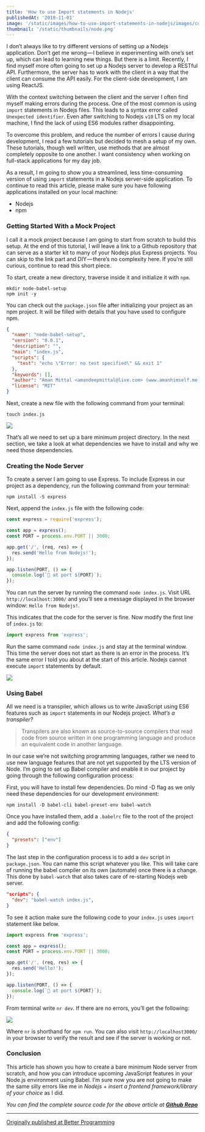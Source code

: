```yaml
---
title: 'How to use Import statements in Nodejs'
publishedAt: '2018-11-01'
image: '/static/images/how-to-use-import-statements-in-nodejs/images/cover.png'
thumbnail: '/static/thumbnails/node.png'
---
```


I don’t always like to try different versions of setting up a Nodejs application. Don’t get me wrong — I believe in experimenting with one’s set up, which can lead to learning new things. But there is a limit. Recently, I find myself more often going to set up a Nodejs server to develop a RESTful API. Furthermore, the server has to work with the client in a way that the client can consume the API easily. For the client-side development, I am using ReactJS.

With the context switching between the client and the server I often find myself making errors during the process. One of the most common is using `import` statements in Nodejs files. This leads to a syntax error called `Unexpected identifier`. Even after switching to Nodejs `v10` LTS on my local machine, I find the lack of using ES6 modules rather disappointing.

To overcome this problem, and reduce the number of errors I cause during development, I read a few tutorials but decided to mesh a setup of my own. These tutorials, though well written, use methods that are almost completely opposite to one another. I want consistency when working on full-stack applications for my day job.

As a result, I m going to show you a streamlined, less time-consuming version of using `import` statements in a Nodejs server-side application. To continue to read this article, please make sure you have following applications installed on your local machine:

- Nodejs
- npm

### Getting Started With a Mock Project

I call it a mock project because I am going to start from scratch to build this setup. At the end of this tutorial, I will leave a link to a Github repository that can serve as a starter kit to many of your Nodejs plus Express projects. You can skip to the link part and DIY — there’s no complexity here. If you’re still curious, continue to read this short piece.

To start, create a new directory, traverse inside it and initialize it with `npm`.

```shell
mkdir node-babel-setup
npm init -y
```

You can check out the `package.json` file after initializing your project as an npm project. It will be filled with details that you have used to configure npm.

```json
{
  "name": "node-babel-setup",
  "version": "0.0.1",
  "description": "",
  "main": "index.js",
  "scripts": {
    "test": "echo \"Error: no test specified\" && exit 1"
  },
  "keywords": [],
  "author": "Aman Mittal <amandeepmittal@live.com> (www.amanhimself.me)",
  "license": "MIT"
}
```

Next, create a new file with the following command from your terminal:

```shell
touch index.js
```

![](https://cdn-images-1.medium.com/max/800/1*cToGazhSQLTx3oIwsJULPQ.png)

That’s all we need to set up a bare minimum project directory. In the next section, we take a look at what dependencies we have to install and why we need those dependencies.

### Creating the Node Server

To create a server I am going to use Express. To include Express in our project as a dependency, run the following command from your terminal:

```shell
npm install -S express
```

Next, append the `index.js` file with the following code:

```js
const express = require('express');

const app = express();
const PORT = process.env.PORT || 3000;

app.get('/', (req, res) => {
  res.send('Hello from Nodejs!');
});

app.listen(PORT, () => {
  console.log(`🚀 at port ${PORT}`);
});
```

You can run the server by running the command `node index.js`. Visit URL `http://localhost:3000/` and you’ll see a message displayed in the browser window: `Hello from Nodejs!`.

This indicates that the code for the server is fine. Now modify the first line of `index.js` to:

```js
import express from 'express';
```

Run the same command `node index.js` and stay at the terminal window. This time the server does not start as there is an error in the process. It’s the same error I told you about at the start of this article. Nodejs cannot execute `import` statements by default.

![](https://cdn-images-1.medium.com/max/800/1*itCGCm0lnbBG94KS6D0bOg.png)

### Using Babel

All we need is a transpiler, which allows us to write JavaScript using ES6 features such as `import` statements in our Nodejs project. _What’s a transpiler?_

> Transpilers are also known as source-to-source compilers that read code from source written in one programming language and produce an equivalent code in another language.

In our case we’re not switching programming languages, rather we need to use new language features that are not yet supported by the LTS version of Node. I’m going to set up Babel compiler and enable it in our project by going through the following configuration process:

First, you will have to install few dependencies. Do mind -D flag as we only need these dependencies for our development environment:

```shell
npm install -D babel-cli babel-preset-env babel-watch
```

Once you have installed them, add a `.babelrc` file to the root of the project and add the following config:

```json
{
  "presets": ["env"]
}
```

The last step in the configuration process is to add a `dev` script in `package.json`. You can name this script whatever you like. This will take care of running the babel compiler on its own (automate) once there is a change. This done by `babel-watch` that also takes care of re-starting Nodejs web server.

```json
"scripts": {
  "dev": "babel-watch index.js",
}
```

To see it action make sure the following code to your `index.js` uses `import` statement like below.

```js
import express from 'express';

const app = express();
const PORT = process.env.PORT || 3000;

app.get('/', (req, res) => {
  res.send('Hello!');
});

app.listen(PORT, () => {
  console.log(`🚀 at port ${PORT}`);
});
```

From terminal write `nr dev`. If there are no errors, you’ll get the following:

![](https://cdn-images-1.medium.com/max/800/1*Rz9TPPfk6B4p4NPTntXKvg.png)

Where `nr` is shorthand for `npm run`. You can also visit `http://localhost3000/` in your browser to verify the result and see if the server is working or not.

### Conclusion

This article has shown you how to create a bare minimum Node server from scratch, and how you can introduce upcoming JavaScript features in your Node.js environment using Babel. I’m sure now you are not going to make the same silly errors like me in _Nodejs_ + _insert a frontend framework/library of your choice_ as I did.

_You can find the complete source code for the above article at_ [**_Github Repo_**](https://github.com/amandeepmittal/node-babel-setup)

---

[Originally published at Better Programming](https://medium.com/better-programming/how-to-use-import-statements-in-nodejs-94c85e23aeb7)
